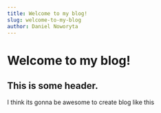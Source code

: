 ```yaml
---
title: Welcome to my blog!
slug: welcome-to-my-blog
author: Daniel Noworyta
---
```


# Welcome to my blog!

## This is some header.

I think its gonna be awesome to create blog like this
